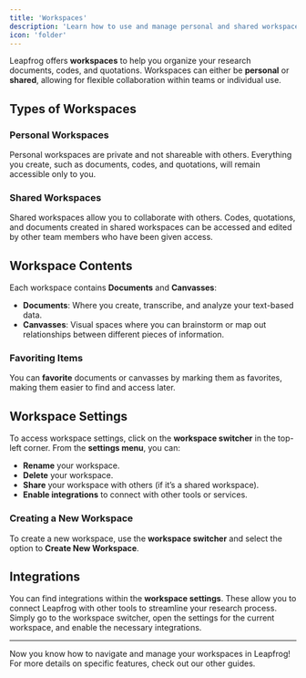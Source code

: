 ```yaml
---
title: 'Workspaces'
description: 'Learn how to use and manage personal and shared workspaces in Leapfrog'
icon: 'folder'
---
```


Leapfrog offers **workspaces** to help you organize your research documents, codes, and quotations. Workspaces can either be **personal** or **shared**, allowing for flexible collaboration within teams or individual use.

## Types of Workspaces

### Personal Workspaces

Personal workspaces are private and not shareable with others. Everything you create, such as documents, codes, and quotations, will remain accessible only to you.

### Shared Workspaces

Shared workspaces allow you to collaborate with others. Codes, quotations, and documents created in shared workspaces can be accessed and edited by other team members who have been given access.

## Workspace Contents

Each workspace contains **Documents** and **Canvasses**:

- **Documents**: Where you create, transcribe, and analyze your text-based data.
- **Canvasses**: Visual spaces where you can brainstorm or map out relationships between different pieces of information.

### Favoriting Items

You can **favorite** documents or canvasses by marking them as favorites, making them easier to find and access later.

## Workspace Settings

To access workspace settings, click on the **workspace switcher** in the top-left corner. From the **settings menu**, you can:

- **Rename** your workspace.
- **Delete** your workspace.
- **Share** your workspace with others (if it’s a shared workspace).
- **Enable integrations** to connect with other tools or services.

### Creating a New Workspace

To create a new workspace, use the **workspace switcher** and select the option to **Create New Workspace**.

## Integrations

You can find integrations within the **workspace settings**. These allow you to connect Leapfrog with other tools to streamline your research process. Simply go to the workspace switcher, open the settings for the current workspace, and enable the necessary integrations.

---

Now you know how to navigate and manage your workspaces in Leapfrog! For more details on specific features, check out our other guides.
